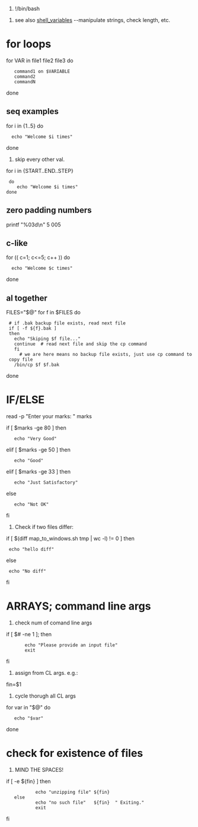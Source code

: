#!/bin/bash


# see also [[shell_variables]] --manipulate strings, check length, etc.

= for loops =

for VAR in file1 file2 file3
do
	command1 on $VARIABLE
	command2
	commandN
done

== seq examples ==
for i in {1..5}
do
   echo "Welcome $i times"
done

# skip every other val.
for i in {START..END..STEP}
  do
     echo "Welcome $i times"
 done

== zero padding numbers ==

printf "%03d\n" 5
005


== c-like ==

for (( c=1; c<=5; c++ ))
do
   echo "Welcome $c times"
done


== al together ==
FILES="$@"
for f in $FILES
do
  # if .bak backup file exists, read next file
  if [ -f ${f}.bak ]
  then
    echo "Skiping $f file..."
    continue  # read next file and skip the cp command
    fi
      # we are here means no backup file exists, just use cp command to copy file
	/bin/cp $f $f.bak
done


= IF/ELSE =
read -p "Enter your marks: " marks

if [ $marks -ge 80 ]
then
    echo "Very Good"

elif [ $marks -ge 50 ]
then
    echo "Good"

elif [ $marks -ge 33 ]
then
    echo "Just Satisfactory"

else
    echo "Not OK"

fi

# Check if two files differ:
if [ $(diff map_to_windows.sh tmp  | wc -l) != 0 ]
then
  echo "hello diff"
else
  echo "No diff"
fi

= ARRAYS; command line args =
# check num of comand line args
if [ $# -ne 1 ]; then
        echo "Please provide an input file"
        exit
fi

# assign from CL args. e.g.:
fin=$1

# cycle thorugh all CL args
for var in "$@"
do
    echo "$var"
done


= check for existence of files =
# MIND THE SPACES!
if [ -e ${fin} ]
then
            echo "unzipping file" ${fin}
    else
            echo "no such file"   ${fin}  " Exiting."
            exit
fi


